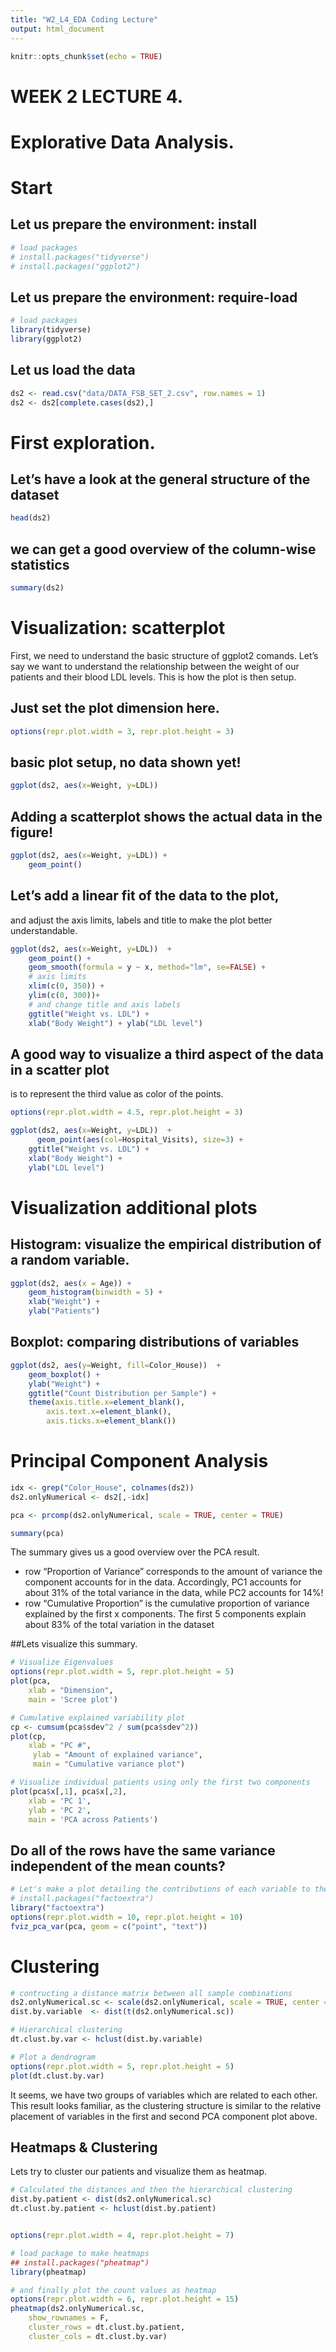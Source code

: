 ```yaml
---
title: "W2_L4_EDA Coding Lecture"
output: html_document
---
```


```r
knitr::opts_chunk$set(echo = TRUE)
```

# WEEK 2 LECTURE 4.

# Explorative Data Analysis.

# Start

## Let us prepare the environment: install

```r
# load packages
# install.packages("tidyverse")
# install.packages("ggplot2")
```

## Let us prepare the environment: require-load

```r
# load packages
library(tidyverse)
library(ggplot2)
```

## Let us load the data

```r
ds2 <- read.csv("data/DATA_FSB_SET_2.csv", row.names = 1)
ds2 <- ds2[complete.cases(ds2),]
```

# First exploration.

## Let's have a look at the general structure of the dataset

```r
head(ds2)
```

## we can get a good overview of the column-wise statistics

```r
summary(ds2)
```

# Visualization: scatterplot

First, we need to understand the basic structure of ggplot2 comands. Let's say we want to understand the relationship between the weight of our patients and their blood LDL levels. This is how the plot is then setup.

## Just set the plot dimension here.

```r
options(repr.plot.width = 3, repr.plot.height = 3)
```

## basic plot setup, no data shown yet!

```r
ggplot(ds2, aes(x=Weight, y=LDL))
```

## Adding a scatterplot shows the actual data in the figure!

```r
ggplot(ds2, aes(x=Weight, y=LDL)) + 
    geom_point()
```

## Let's add a linear fit of the data to the plot,

and adjust the axis limits, labels and title to make the plot better understandable.

```r
ggplot(ds2, aes(x=Weight, y=LDL))  + 
    geom_point() + 
    geom_smooth(formula = y ~ x, method="lm", se=FALSE) +
    # axis limits
    xlim(c(0, 350)) + 
    ylim(c(0, 300))+
    # and change title and axis labels
    ggtitle("Weight vs. LDL") +
    xlab("Body Weight") + ylab("LDL level")
```

## A good way to visualize a third aspect of the data in a scatter plot

is to represent the third value as color of the points.

```r
options(repr.plot.width = 4.5, repr.plot.height = 3)

ggplot(ds2, aes(x=Weight, y=LDL))  + 
      geom_point(aes(col=Hospital_Visits), size=3) +
    ggtitle("Weight vs. LDL") +
    xlab("Body Weight") + 
    ylab("LDL level")
```

# Visualization additional plots

## Histogram: visualize the empirical distribution of a random variable.

```r
ggplot(ds2, aes(x = Age)) + 
	geom_histogram(binwidth = 5) +
	xlab("Weight") +
	ylab("Patients")
```

## Boxplot: comparing distributions of variables

```r
ggplot(ds2, aes(y=Weight, fill=Color_House))  + 
	geom_boxplot() +
	ylab("Weight") +
	ggtitle("Count Distribution per Sample") +
	theme(axis.title.x=element_blank(),
        axis.text.x=element_blank(),
        axis.ticks.x=element_blank())
```

# Principal Component Analysis

```r
idx <- grep("Color_House", colnames(ds2)) 
ds2.onlyNumerical <- ds2[,-idx]

pca <- prcomp(ds2.onlyNumerical, scale = TRUE, center = TRUE)

summary(pca)
```

The summary gives us a good overview over the PCA result.

-   row "Proportion of Variance" corresponds to the amount of variance the component accounts for in the data. Accordingly, PC1 accounts for about 31% of the total variance in the data, while PC2 accounts for 14%!
-   row "Cumulative Proportion" is the cumulative proportion of variance explained by the first x components. The first 5 components explain about 83% of the total variation in the dataset

##Lets visualize this summary.

```r
# Visualize Eigenvalues 
options(repr.plot.width = 5, repr.plot.height = 5)
plot(pca,
	xlab = "Dimension",
	main = 'Scree plot')

# Cumulative explained variability plot
cp <- cumsum(pca$sdev^2 / sum(pca$sdev^2))
plot(cp, 
    xlab = "PC #", 
     ylab = "Amount of explained variance", 
     main = "Cumulative variance plot")

# Visualize individual patients using only the first two components
plot(pca$x[,1], pca$x[,2], 
	xlab = 'PC 1', 
	ylab = 'PC 2', 
	main = 'PCA across Patients')
```

## Do all of the rows have the same variance independent of the mean counts?

```r
# Let's make a plot detailing the contributions of each variable to the first two components of our PCA
# install.packages("factoextra")
library("factoextra")
options(repr.plot.width = 10, repr.plot.height = 10)
fviz_pca_var(pca, geom = c("point", "text"))
```

# Clustering

```r
# contructing a distance matrix between all sample combinations
ds2.onlyNumerical.sc <- scale(ds2.onlyNumerical, scale = TRUE, center = TRUE)
dist.by.variable  <- dist(t(ds2.onlyNumerical.sc))

# Hierarchical clustering
dt.clust.by.var <- hclust(dist.by.variable)

# Plot a dendrogram
options(repr.plot.width = 5, repr.plot.height = 5)
plot(dt.clust.by.var)
```

It seems, we have two groups of variables which are related to each other. This result looks familiar, as the clustering structure is similar to the relative placement of variables in the first and second PCA component plot above.

## Heatmaps & Clustering

Lets try to cluster our patients and visualize them as heatmap.

```r
# Calculated the distances and then the hierarchical clustering
dist.by.patient <- dist(ds2.onlyNumerical.sc)
dt.clust.by.patient <- hclust(dist.by.patient)


options(repr.plot.width = 4, repr.plot.height = 7)

# load package to make heatmaps
## install.packages("pheatmap")
library(pheatmap)

# and finally plot the count values as heatmap
options(repr.plot.width = 6, repr.plot.height = 15)
pheatmap(ds2.onlyNumerical.sc,
    show_rownames = F,
    cluster_rows = dt.clust.by.patient,
    cluster_cols = dt.clust.by.var)
```
